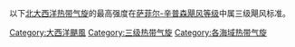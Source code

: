 {{Saffir-Simpson small|align=right}}
以下[[北大西洋热带气旋|北大西洋热带气旋]]的最高强度在[[萨菲尔-辛普森飓风等级|萨菲尔-辛普森飓风等级]]中属三级飓风标准。

[[Category:大西洋颶風|Category:大西洋颶風]]
[[Category:三级热带气旋|Category:三级热带气旋]]
[[Category:各海域热带气旋|Category:各海域热带气旋]]